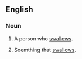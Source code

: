 ==English==

===Noun===
{{en-noun}}

# A person who [[swallow]]s.
# {{figuratively}}  Soemthing that [[swallow]]s.